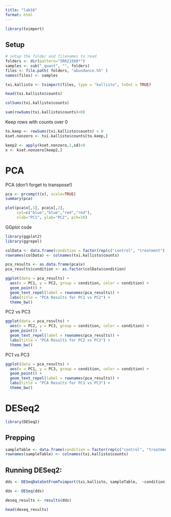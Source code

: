 ```yaml
---
title: "lab16"
format: html
---
```


```r
library(tximport)
```

## Setup
```r
# setup the folder and filenames to read
folders <- dir(pattern="SRR21568*")
samples <- sub("_quant", "", folders)
files <- file.path( folders, "abundance.h5" )
names(files) <- samples
```

```r
txi.kallisto <- tximport(files, type = "kallisto", txOut = TRUE)
```

```r
head(txi.kallisto$counts)
```

```r
colSums(txi.kallisto$counts)
```
```r
sum(rowSums(txi.kallisto$counts)>0)
```
Keep rows with counts over 0

```r
to.keep <- rowSums(txi.kallisto$counts) > 0
kset.nonzero <- txi.kallisto$counts[to.keep,]
```

```r
keep2 <- apply(kset.nonzero,1,sd)>0
x <- kset.nonzero[keep2,]
```

# PCA

PCA (don't forget to transpose!)
```r
pca <- prcomp(t(x), scale=TRUE)
summary(pca)
```

```r
plot(pca$x[,1], pca$x[,2],
     col=c("blue","blue","red","red"),
     xlab="PC1", ylab="PC2", pch=16)
```

GGplot code

```r
library(ggplot2)
library(ggrepel)

colData <- data.frame(condition = factor(rep(c("control", "treatment"), each = 2)))
rownames(colData) <- colnames(txi.kallisto$counts)

pca_results <- as.data.frame(pca$x)
pca_results$condition <- as.factor(colData$condition)

ggplot(data = pca_results) + 
  aes(x = PC1, y = PC2, group = condition, color = condition) + 
  geom_point() + 
  geom_text_repel(label = rownames(pca_results)) +
  labs(title = "PCA Results for PC1 vs PC2") + 
  theme_bw()
```

PC2 vs PC3
```r
ggplot(data = pca_results) + 
  aes(x = PC2, y = PC3, group = condition, color = condition) + 
  geom_point() + 
  geom_text_repel(label = rownames(pca_results)) +
  labs(title = "PCA Results for PC2 vs PC3") + 
  theme_bw()
```
PC1 vs PC3

```r
ggplot(data = pca_results) + 
  aes(x = PC1, y = PC3, group = condition, color = condition) + 
  geom_point() + 
  geom_text_repel(label = rownames(pca_results)) +
  labs(title = "PCA Results for PC1 vs PC3") + 
  theme_bw()
```


# DESeq2

```r
library(DESeq2)
```
## Prepping 

```r
sampleTable <- data.frame(condition = factor(rep(c("control", "treatment"), each = 2)))
rownames(sampleTable) <- colnames(txi.kallisto$counts)
```

## Running DESeq2: 

```r
dds <- DESeqDataSetFromTximport(txi.kallisto, sampleTable,  ~condition)
```
```r
dds <- DESeq(dds)
```

```r
deseq_results <- results(dds)
```

```r
head(deseq_results)
```

